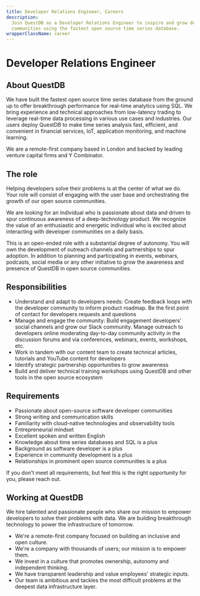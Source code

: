 ```yaml
---
title: Developer Relations Engineer, Careers
description:
  Join QuestDB as a Developer Relations Engineer to inspire and grow developer
  communities using the fastest open source time series database.
wrapperClassName: career
---
```



<h1>Developer Relations Engineer</h1>

<h2> About QuestDB</h2>

We have built the fastest open source time series database from the ground up to
offer breakthrough performance for real-time analytics using SQL. We bring
experience and technical approaches from low-latency trading to leverage
real-time data processing in various use cases and industries. Our users deploy
QuestDB to make time series analysis fast, efficient, and convenient in
financial services, IoT, application monitoring, and machine learning.

We are a remote-first company based in London and backed by leading venture
capital firms and Y Combinator.

<h2>The role</h2>

Helping developers solve their problems is at the center of what we do. Your
role will consist of engaging with the user base and orchestrating the growth of
our open source communities.

We are looking for an individual who is passionate about data and driven to spur
continuous awareness of a deep-technology product. We recognize the value of an
enthusiastic and energetic individual who is excited about interacting with
developer communities on a daily basis.

This is an open-ended role with a substantial degree of autonomy. You will own
the development of outreach channels and partnerships to spur adoption. In
addition to planning and participating in events, webinars, podcasts, social
media or any other initiative to grow the awareness and presence of QuestDB in
open source communities.

<h2>Responsibilities</h2>

- Understand and adapt to developers needs: Create feedback loops with the
  developer community to inform product roadmap. Be the first point of contact
  for developers requests and questions
- Manage and engage the community: Build engagement developers' social channels
  and grow our Slack community. Manage outreach to developers online moderating
  day-to-day community activity in the discussion forums and via conferences,
  webinars, events, workshops, etc.
- Work in tandem with our content team to create technical articles, tutorials
  and YouTube content for developers
- Identify strategic partnership opportunities to grow awareness
- Build and deliver technical training workshops using QuestDB and other tools
  in the open source ecosystem

<h2>Requirements</h2>

- Passionate about open-source software developer communities
- Strong writing and communication skills
- Familiarity with cloud-native technologies and observability tools
- Entrepreneurial mindset
- Excellent spoken and written English
- Knowledge about time series databases and SQL is a plus
- Background as software developer is a plus
- Experience in community development is a plus
- Relationships in prominent open source communities is a plus

If you don't meet all requirements, but feel this is the right opportunity for
you, please reach out.

<h2>Working at QuestDB</h2>

We hire talented and passionate people who share our mission to empower
developers to solve their problems with data. We are building breakthrough
technology to power the infrastructure of tomorrow.

- We're a remote-first company focused on building an inclusive and open
  culture.
- We're a company with thousands of users; our mission is to empower them.
- We invest in a culture that promotes ownership, autonomy and independent
  thinking.
- We have transparent leadership and value employees' strategic inputs.
- Our team is ambitious and tackles the most difficult problems at the deepest
  data infrastructure layer.

<CareerEmailUs title="Developer Relations Engineer" />
